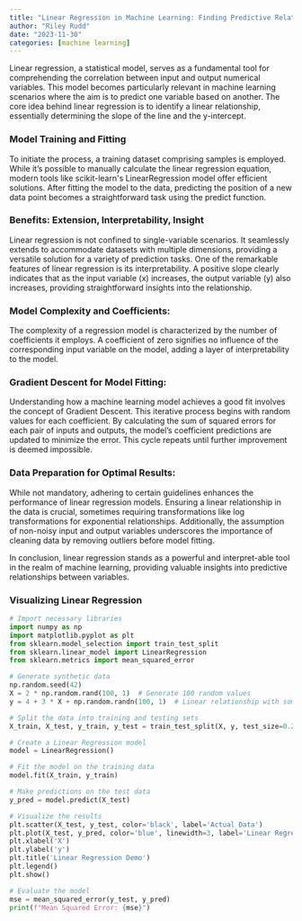```yaml
---
title: "Linear Regression in Machine Learning: Finding Predictive Relationships"
author: "Riley Rudd"
date: "2023-11-30"
categories: [machine learning]
---
```


Linear regression, a statistical model, serves as a fundamental tool for comprehending the correlation between input and output numerical variables. This model becomes particularly relevant in machine learning scenarios where the aim is to predict one variable based on another. The core idea behind linear regression is to identify a linear relationship, essentially determining the slope of the line and the y-intercept.

### Model Training and Fitting

To initiate the process, a training dataset comprising samples is employed. While it's possible to manually calculate the linear regression equation, modern tools like scikit-learn\'s LinearRegression model offer efficient solutions. After fitting the model to the data, predicting the position of a new data point becomes a straightforward task using the predict function.

### Benefits: Extension, Interpretability, Insight

Linear regression is not confined to single-variable scenarios. It seamlessly extends to accommodate datasets with multiple dimensions, providing a versatile solution for a variety of prediction tasks. One of the remarkable features of linear regression is its interpretability. A positive slope clearly indicates that as the input variable (x) increases, the output variable (y) also increases, providing straightforward insights into the relationship.

### Model Complexity and Coefficients:

The complexity of a regression model is characterized by the number of coefficients it employs. A coefficient of zero signifies no influence of the corresponding input variable on the model, adding a layer of interpretability to the model.

### Gradient Descent for Model Fitting:

Understanding how a machine learning model achieves a good fit involves the concept of Gradient Descent. This iterative process begins with random values for each coefficient. By calculating the sum of squared errors for each pair of inputs and outputs, the model's coefficient predictions are updated to minimize the error. This cycle repeats until further improvement is deemed impossible.

### Data Preparation for Optimal Results:

While not mandatory, adhering to certain guidelines enhances the performance of linear regression models. Ensuring a linear relationship in the data is crucial, sometimes requiring transformations like log transformations for exponential relationships. Additionally, the assumption of non-noisy input and output variables underscores the importance of cleaning data by removing outliers before model fitting.

In conclusion, linear regression stands as a powerful and interpret-able tool in the realm of machine learning, providing valuable insights into predictive relationships between variables.

### Visualizing Linear Regression

```python
# Import necessary libraries
import numpy as np
import matplotlib.pyplot as plt
from sklearn.model_selection import train_test_split
from sklearn.linear_model import LinearRegression
from sklearn.metrics import mean_squared_error

# Generate synthetic data
np.random.seed(42)
X = 2 * np.random.rand(100, 1)  # Generate 100 random values
y = 4 + 3 * X + np.random.randn(100, 1)  # Linear relationship with some noise

# Split the data into training and testing sets
X_train, X_test, y_train, y_test = train_test_split(X, y, test_size=0.2, random_state=42)

# Create a Linear Regression model
model = LinearRegression()

# Fit the model on the training data
model.fit(X_train, y_train)

# Make predictions on the test data
y_pred = model.predict(X_test)

# Visualize the results
plt.scatter(X_test, y_test, color='black', label='Actual Data')
plt.plot(X_test, y_pred, color='blue', linewidth=3, label='Linear Regression Model')
plt.xlabel('X')
plt.ylabel('y')
plt.title('Linear Regression Demo')
plt.legend()
plt.show()

# Evaluate the model
mse = mean_squared_error(y_test, y_pred)
print(f"Mean Squared Error: {mse}")

```
